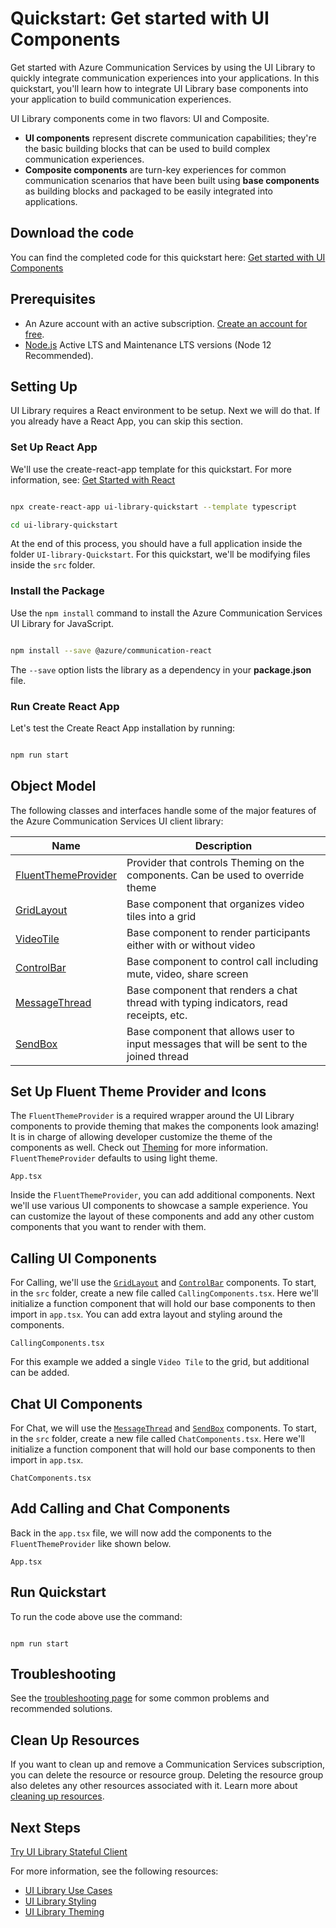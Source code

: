 
<Meta id="quickstarts-uicomponents" title="UI Components/Get Started" />

# Quickstart: Get started with UI Components

Get started with Azure Communication Services by using the UI Library to quickly integrate communication experiences into your applications. In this quickstart, you'll learn how to integrate UI Library base components into your application to build communication experiences.

UI Library components come in two flavors: UI and Composite.

- **UI components** represent discrete communication capabilities; they're the basic building blocks that can be used to build complex communication experiences.
- **Composite components** are turn-key experiences for common communication scenarios that have been built using **base components** as building blocks and packaged to be easily integrated into applications.

## Download the code

You can find the completed code for this quickstart here: [Get started with UI Components](https://github.com/Azure-Samples/communication-services-javascript-quickstarts/tree/main/ui-library-quickstart-ui-components)

## Prerequisites

- An Azure account with an active subscription. [Create an account for free](https://azure.microsoft.com/free/?WT.mc_id=A261C142F).
- [Node.js](https://nodejs.org/) Active LTS and Maintenance LTS versions (Node 12 Recommended).

## Setting Up

UI Library requires a React environment to be setup. Next we will do that. If you already have a React App, you can skip this section.

### Set Up React App

We'll use the create-react-app template for this quickstart. For more information, see: [Get Started with React](https://reactjs.org/docs/create-a-new-react-app.html)

```bash

npx create-react-app ui-library-quickstart --template typescript

cd ui-library-quickstart

```

At the end of this process, you should have a full application inside the folder `UI-library-Quickstart`.
For this quickstart, we'll be modifying files inside the `src` folder.

### Install the Package

Use the `npm install` command to install the Azure Communication Services UI Library for JavaScript.

```bash

npm install --save @azure/communication-react

```

The `--save` option lists the library as a dependency in your **package.json** file.

### Run Create React App

Let's test the Create React App installation by running:

```bash

npm run start

```

## Object Model

The following classes and interfaces handle some of the major features of the Azure Communication Services UI client library:

| Name                                                                        | Description                                                                              |
| --------------------------------------------------------------------------- | ---------------------------------------------------------------------------------------- |
| [FluentThemeProvider](./?path=/story/theming--page)                         | Provider that controls Theming on the components. Can be used to override theme          |
| [GridLayout](./?path=/story/ui-components-gridlayout--grid-layout)          | Base component that organizes video tiles into a grid                                    |
| [VideoTile](./?path=/story/ui-components-videotile--video-tile)             | Base component to render participants either with or without video                       |
| [ControlBar](./?path=/story/ui-components-controlbar--control-bar)          | Base component to control call including mute, video, share screen                       |
| [MessageThread](./?path=/story/ui-components-messagethread--message-thread) | Base component that renders a chat thread with typing indicators, read receipts, etc.    |
| [SendBox](./?path=/story/ui-components-sendbox--send-box)                   | Base component that allows user to input messages that will be sent to the joined thread |

## Set Up Fluent Theme Provider and Icons

The `FluentThemeProvider` is a required wrapper around the UI Library components to provide theming that makes the components look amazing!
It is in charge of allowing developer customize the theme of the components as well. Check out [Theming](./?path=/story/theming--page) for more information. `FluentThemeProvider` defaults to using light theme.

`App.tsx`

<Source code={AppText} />

Inside the `FluentThemeProvider`, you can add additional components.
Next we'll use various UI components to showcase a sample experience.
You can customize the layout of these components and add any other custom components that you want to render with them.

## Calling UI Components

For Calling, we'll use the [`GridLayout`](./?path=/story/ui-components-gridlayout--grid-layout-component) and [`ControlBar`](./?path=/story/ui-components-controlbar--control-bar) components.
To start, in the `src` folder, create a new file called `CallingComponents.tsx`.
Here we'll initialize a function component that will hold our base components to then import in `app.tsx`.
You can add extra layout and styling around the components.

`CallingComponents.tsx`

<Source code={CallingComponentsText} />

For this example we added a single `Video Tile` to the grid, but additional can be added.

## Chat UI Components

For Chat, we will use the [`MessageThread`](./?path=/docs/ui-components-chatthread--chat-thread-component) and [`SendBox`](./?path=/docs/ui-components-sendbox--send-box-story-book-component) components.
To start, in the `src` folder, create a new file called `ChatComponents.tsx`.
Here we'll initialize a function component that will hold our base components to then import in `app.tsx`.

`ChatComponents.tsx`

<Source code={ChatComponentsText} />

## Add Calling and Chat Components

Back in the `app.tsx` file, we will now add the components to the `FluentThemeProvider` like shown below.

`App.tsx`

<Source code={CompletedComponentsAppText} />
<Canvas withSource="none">
  <CompletedComponentsApp />
</Canvas>

## Run Quickstart

To run the code above use the command:

```console

npm run start

```

## Troubleshooting

See the [troubleshooting page](./?path=/story/troubleshooting--page) for some common problems and recommended solutions.

## Clean Up Resources

If you want to clean up and remove a Communication Services subscription, you can delete the resource or resource group.
Deleting the resource group also deletes any other resources associated with it.
Learn more about [cleaning up resources](https://docs.microsoft.com/azure/communication-services/quickstarts/create-communication-resource?tabs=windows&pivots=platform-azp#clean-up-resources).

## Next Steps

[Try UI Library Stateful Client](./?path=/story/quickstarts-statefulclient--page)

For more information, see the following resources:

- [UI Library Use Cases](./?path=/story/use-cases--page)
- [UI Library Styling](./?path=/story/styling--page)
- [UI Library Theming](./?path=/story/theming--page)
